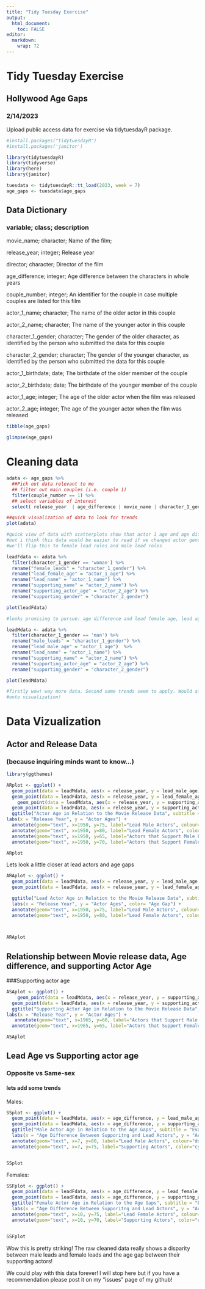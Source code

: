 ```yaml
---
title: "Tidy Tuesday Exercise"
output: 
  html_document:
    toc: FALSE
editor: 
  markdown: 
    wrap: 72
---
```


# Tidy Tuesday Exercise

## Hollywood Age Gaps

### 2/14/2023

Upload public access data for exercise via tidytuesdayR package.

```r
#install.packages("tidytuesdayR")
#install.packages('janitor')

library(tidytuesdayR)
library(tidyverse)
library(here)
library(janitor)

tuesdata <- tidytuesdayR::tt_load(2023, week = 7)
age_gaps <- tuesdata$age_gaps

```

## Data Dictionary

### variable; class; description

movie_name; character; Name of the film;

release_year; integer; Release year

director; character; Director of the film

age_difference; integer; Age difference between the characters in whole
years

couple_number; integer; An identifier for the couple in case multiple
couples are listed for this film

actor_1\_name; character; The name of the older actor in this couple

actor_2\_name; character; The name of the younger actor in this couple

character_1\_gender; character; The gender of the older character, as
identified by the person who submitted the data for this couple

character_2\_gender; character; The gender of the younger character, as
identified by the person who submitted the data for this couple

actor_1\_birthdate; date; The birthdate of the older member of the
couple

actor_2\_birthdate; date; The birthdate of the younger member of the
couple

actor_1\_age; integer; The age of the older actor when the film was
released

actor_2\_age; integer; The age of the younger actor when the film was
released

```r
tibble(age_gaps)

glimpse(age_gaps)
```

# Cleaning data

```r
adata <- age_gaps %>%
  ##Pick out data relevant to me
  ## filter out main couples (i.e. couple 1)
  filter(couple_number == 1) %>%
  ## select variables of interest
  select( release_year  | age_difference | movie_name | character_1_gender |  actor_1_age | actor_1_name | character_2_gender | actor_2_age | actor_2_name )

##quick visualization of data to look for trends
plot(adata)

#quick view of data with scatterplots show that actor 1 age and age difference seem related
#but i think this data would be easier to read if we changed actor gender to just male vs female
#we'll flip this to female lead roles and male lead roles

leadFdata <- adata %>%
  filter(character_1_gender == 'woman') %>%
  rename("female_leads" = "character_1_gender") %>%
  rename("lead_female_age" = "actor_1_age") %>%
  rename("lead_name" = "actor_1_name") %>%
  rename("supporting_name" = "actor_2_name") %>%
  rename("supporting_actor_age" = "actor_2_age") %>%
  rename("supporting_gender" = "character_2_gender")

plot(leadFdata)

#looks promising to pursue: age difference and lead female age, lead age and supporting actor age, also personally interested in supporting actress age and release year

leadMdata <- adata %>%
  filter(character_1_gender == 'man') %>%
  rename("male_leads" = "character_1_gender") %>%
  rename("lead_male_age" = "actor_1_age")  %>%
  rename("lead_name" = "actor_1_name") %>%
  rename("supporting_name" = "actor_2_name") %>%
  rename("supporting_actor_age" = "actor_2_age") %>%
  rename("supporting_gender" = "character_2_gender")

plot(leadMdata)

#firstly wow! way more data. Second same trends seem to apply. Would also like to compare the gender of the supporting actor and a same-sex supporting role.
#onto visualization!

```
# Data Vizualization

## Actor and Release Data
### (because inquiring minds want to know...)


```r
library(ggthemes)

ARplot <- ggplot() +
  geom_point(data = leadMdata, aes(x = release_year, y = lead_male_age), color = 'dodgerblue4', size=1.5, shape = 15) +
  geom_point(data = leadFdata, aes(x = release_year, y = lead_female_age), color = 'deeppink4', size=1.5, shape = 15) +
    geom_point(data = leadMdata, aes(x = release_year, y = supporting_actor_age), color = 'deepskyblue2', size=1.5, shape = 18) +
  geom_point(data = leadFdata, aes(x = release_year, y = supporting_actor_age), color = 'deeppink1', size=1.5, shape = 18) +
  ggtitle("Actor Age in Relation to the Movie Release Data", subtitle = "Evaluated by Genders") +
labs(x = "Release Year", y = "Actor Ages") +
  annotate(geom="text", x=1950, y=75, label="Lead Male Actors", colour="dodgerblue4", size=4, family="sans", fontface="bold", angle=0) +
  annotate(geom="text", x=1950, y=80, label="Lead Female Actors", colour="deeppink4", size=4, family="sans", fontface="bold", angle=0) +
  annotate(geom="text", x=1950, y=65, label="Actors that Support Male Leads", colour="deepskyblue2", size=3, family="sans", fontface="bold", angle=0) +
  annotate(geom="text", x=1950, y=70, label="Actors that Support Female Leads", colour="deeppink1", size=3, family="sans", fontface="bold", angle=0)

ARplot

```
Lets look a little closer at lead actors and age gaps

```r
ARAplot <- ggplot() +
  geom_point(data = leadMdata, aes(x = release_year, y = lead_male_age, size = age_difference), fill = 'dodgerblue4', shape = 21, colour = "black") +
  geom_point(data = leadFdata, aes(x = release_year, y = lead_female_age, size = age_difference), fill = 'deeppink4', shape = 21, colour = "black") +

  ggtitle("Lead Actor Age in Relation to the Movie Release Data", subtitle = "Factoring in Age Gaps between Lead and Supporting Actors") +
  labs(x = "Release Year", y = "Actor Ages", color= "Age Gap") +
  annotate(geom="text", x=1950, y=75, label="Lead Male Actors", colour="dodgerblue4", size=4, family="sans", fontface="bold", angle=0) +
  annotate(geom="text", x=1950, y=80, label="Lead Female Actors", colour="deeppink4", size=4, family="sans", fontface="bold", angle=0) 
  


ARAplot

```


## Relationship between Movie release data, Age difference, and supporting Actor Age 
###Supporting actor age

```r
ASAplot <- ggplot() +
    geom_point(data = leadMdata, aes(x = release_year, y = supporting_actor_age, size = age_difference), fill = 'deepskyblue2', shape = 21, colour = "black") +
  geom_point(data = leadFdata, aes(x = release_year, y = supporting_actor_age, size = age_difference), fill = 'deeppink1', shape = 21, colour = "black") +
  ggtitle("Supporting Actor Age in Relation to the Movie Release Data", subtitle = "Factoring in Age Gaps between Lead and Supporting Actors") +
labs(x = "Release Year", y = "Actor Ages") +
   annotate(geom="text", x=1965, y=60, label="Actors that Support Male Leads", colour="deepskyblue2", size=4, family="sans", fontface="bold", angle=0) +
  annotate(geom="text", x=1965, y=65, label="Actors that Support Female Leads", colour="deeppink1", size=4, family="sans", fontface="bold", angle=0)

ASAplot
```

## Lead Age vs Supporting actor age
### Opposite vs Same-sex
#### lets add some trends

Males:
```r
SSplot <- ggplot() +
  geom_point(data = leadMdata, aes(x = age_difference, y = lead_male_age), color = 'dodgerblue4', size=2) +
  geom_point(data = leadMdata, aes(x = age_difference, y = supporting_actor_age, color = supporting_gender), size=2 , shape = 21) +
  ggtitle("Male Actor Age in Relation to the Age Gaps", subtitle = "Evaluated by Supporting Actor Genders") +
  labs(x = "Age Difference Between Supporitng and Lead Actors", y = "Actor Ages") +
  annotate(geom="text", x=7, y=80, label="Lead Male Actors", colour="dodgerblue4", size=4, family="sans", fontface="bold", angle=0)  + 
  annotate(geom="text", x=7, y=75, label="Supporting Actors", color="cyan4", size=4, family="sans", fontface="bold", angle=0) 


SSplot 
```
Females:
```r
SSFplot <- ggplot() +
  geom_point(data = leadFdata, aes(x = age_difference, y = lead_female_age), color = 'deeppink4', size=2) +
  geom_point(data = leadFdata, aes(x = age_difference, y = supporting_actor_age, color = supporting_gender), size=2 , shape = 21) +
  ggtitle("Female Actor Age in Relation to the Age Gaps", subtitle = "Evaluated by Supporting Actor Genders") +
  labs(x = "Age Difference Between Supporitng and Lead Actors", y = "Actor Ages") +
  annotate(geom="text", x=10, y=75, label="Lead Female Actors", colour="deeppink4", size=4, family="sans", fontface="bold", angle=0)  + 
  annotate(geom="text", x=10, y=70, label="Supporting Actors", color="orangered2", size=4, family="sans", fontface="bold", angle=0) 


SSFplot 
```
Wow this is pretty striking! The raw cleaned data really shows a disparity between male leads and female leads and the age gap between their supporting actors!

We could play with this data forever! I will stop here but if you have a recommendation please post it on my "issues" page of my github!